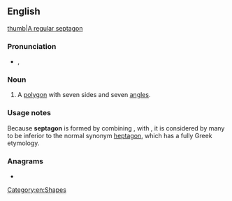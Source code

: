 ==English==
[[image:Heptagon.svg|thumb|A [[regular]] septagon]]

===Pronunciation===
* {{enPR|sĕpt'əgŏn}}, {{IPA|/ˈsɛptəɡɒn/|lang=en}}

===Noun===
{{en-noun}}

# {{lb|en|proscribed}} A [[polygon]] with seven sides and seven [[angle]]s.

===Usage notes===
Because '''septagon''' is formed by combining {{der|en|la|septem||seven}}, with {{der|en|grc|γωνία||angle}}, it is considered by many to be inferior to the normal synonym [[heptagon]], which has a fully Greek etymology.

===Anagrams===
* {{anagrams|en|a=aegnopst|eptagons|gone past|pontages}}

[[Category:en:Shapes]]